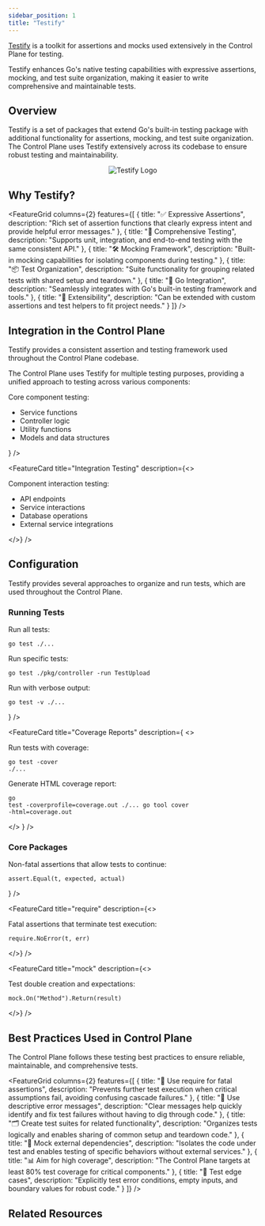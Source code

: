 ```yaml
---
sidebar_position: 1
title: "Testify"
---
```



<NoAutoTitle />

<PageHeader 
  title="Testify"
  description="Comprehensive testing toolkit for Go applications"
/>

[Testify](https://github.com/stretchr/testify) is a toolkit for assertions and mocks used extensively in the Control Plane for testing.

<InfoSection type="info" title="Testing framework of choice">
  Testify enhances Go's native testing capabilities with expressive assertions, mocking, and test suite organization, making it easier to write comprehensive and maintainable tests.
</InfoSection>

## Overview

Testify is a set of packages that extend Go's built-in testing package with additional functionality for assertions, mocking, and test suite organization. The Control Plane uses Testify extensively across its codebase to ensure robust testing and maintainability.

<div align="center">
  <img src="/controlplane/img/logos/testify-logo.svg" alt="Testify Logo" style={{width: '250px', marginBottom: '2rem'}} />
</div>

## Why Testify?

<FeatureGrid columns={2} features={[
  {
    title: "✅ Expressive Assertions",
    description: "Rich set of assertion functions that clearly express intent and provide helpful error messages."
  },
  {
    title: "🧪 Comprehensive Testing",
    description: "Supports unit, integration, and end-to-end testing with the same consistent API."
  },
  {
    title: "🛠️ Mocking Framework",
    description: "Built-in mocking capabilities for isolating components during testing."
  },
  {
    title: "📦 Test Organization",
    description: "Suite functionality for grouping related tests with shared setup and teardown."
  },
  {
    title: "🔄 Go Integration",
    description: "Seamlessly integrates with Go's built-in testing framework and tools."
  },
  {
    title: "🧩 Extensibility",
    description: "Can be extended with custom assertions and test helpers to fit project needs."
  }
]} />

## Integration in the Control Plane

<InfoSection type="tip" title="Key integration point">
  Testify provides a consistent assertion and testing framework used throughout the Control Plane codebase.
</InfoSection>

The Control Plane uses Testify for multiple testing purposes, providing a unified approach to testing across various components:

<CardGrid columns={2}>
  <FeatureCard
    title="Unit Testing"
    description={<>
      <p>Core component testing:</p>
      <ul>
        <li>Service functions</li>
        <li>Controller logic</li>
        <li>Utility functions</li>
        <li>Models and data structures</li>
      </ul>
    </>}
  />
  
  <FeatureCard
    title="Integration Testing"
    description={<>
      <p>Component interaction testing:</p>
      <ul>
        <li>API endpoints</li>
        <li>Service interactions</li>
        <li>Database operations</li>
        <li>External service integrations</li>
      </ul>
    </>}
  />
</CardGrid>

## Configuration

<InfoSection type="note" title="Test organization and execution">
  Testify provides several approaches to organize and run tests, which are used throughout the Control Plane.
</InfoSection>

### Running Tests

<CardGrid columns={2}>
  <FeatureCard
    title="Standard Commands"
    description={
      <>
        <p>Run all tests:</p>
        <pre><code>go test ./...</code></pre>
        <p>Run specific tests:</p>
        <pre><code>go test ./pkg/controller -run TestUpload</code></pre>
        <p>Run with verbose output:</p>
        <pre><code>go test -v ./...</code></pre>
      </>
    }
  />
  
  <FeatureCard
    title="Coverage Reports"
    description={
      <>
        <p>Run tests with coverage:</p>
        <pre><code>go test -cover ./...</code></pre>
        <p>Generate HTML coverage report:</p>
        <pre><code>go test -coverprofile=coverage.out ./...
go tool cover -html=coverage.out</code></pre>
      </>
    }
  />
</CardGrid>

### Core Packages

<CardGrid columns={3}>
  <FeatureCard
    title="assert"
    description={<>
      <p>Non-fatal assertions that allow tests to continue:</p>
      <pre><code>assert.Equal(t, expected, actual)</code></pre>
    </>}
  />
  
  <FeatureCard
    title="require"
    description={<>
      <p>Fatal assertions that terminate test execution:</p>
      <pre><code>require.NoError(t, err)</code></pre>
    </>}
  />
  
  <FeatureCard
    title="mock"
    description={<>
      <p>Test double creation and expectations:</p>
      <pre><code>mock.On("Method").Return(result)</code></pre>
    </>}
  />
</CardGrid>

## Best Practices Used in Control Plane

<InfoSection type="tip" title="Testing best practices">
  The Control Plane follows these testing best practices to ensure reliable, maintainable, and comprehensive tests.
</InfoSection>

<FeatureGrid columns={2} features={[
  {
    title: "🚫 Use require for fatal assertions",
    description: "Prevents further test execution when critical assumptions fail, avoiding confusing cascade failures."
  },
  {
    title: "📝 Use descriptive error messages",
    description: "Clear messages help quickly identify and fix test failures without having to dig through code."
  },
  {
    title: "🗂️ Create test suites for related functionality",
    description: "Organizes tests logically and enables sharing of common setup and teardown code."
  },
  {
    title: "🔄 Mock external dependencies",
    description: "Isolates the code under test and enables testing of specific behaviors without external services."
  },
  {
    title: "📊 Aim for high coverage",
    description: "The Control Plane targets at least 80% test coverage for critical components."
  },
  {
    title: "🧪 Test edge cases",
    description: "Explicitly test error conditions, empty inputs, and boundary values for robust code."
  }
]} />

## Related Resources

<CardGrid columns={2}>
  <FeatureCard
    title="Mockery"
    description="Learn about the mock code generation tool used alongside Testify."
    linkText="View Mockery"
    linkUrl="mockery"
  />
  
  <FeatureCard
    title="Go Language"
    description="Explore the foundational language used in the Control Plane."
    linkText="View Go Language"
    linkUrl="../Core-Technologies/golang"
  />
</CardGrid>